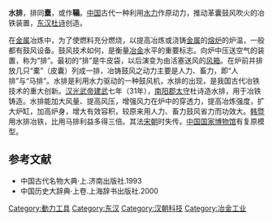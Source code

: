 '''水排'''，排同'''㰆'''，或作'''鞴'''。[[中国|中国]]古代一种利用[[水力|水力]]作原动力，推动革囊鼓风吹火的冶铁装置，[[东汉|东汉]][[杜诗|杜诗]]创造。

在[[金属|金属]]冶炼中，为了使燃料充分燃烧，以提高冶炼或浇铸[[金属|金属]]的[[熔炉|熔炉]]的炉温，一般都有鼓风设备。鼓风技术如何，是衡量[[冶金|冶金]]水平的重要标志。向炉中压送空气的装置，称为“排”。最初的“排”是牛皮袋，以后演变为由活塞送风的[[风箱|风箱]]。在炉前并排放几只“橐”（皮囊）列成一排，冶铸鼓风之动力主要是人力、畜力，即“人排”与“马排”。水排是利用水力驱动的一种鼓风机，水排的出现，是我国古代冶铁技术的重大创新。[[汉光武帝|汉光武帝]][[建武_(东汉)|建武]]七年（31年），[[南阳郡|南阳郡]][[太守|太守]]杜诗造水排，用于冶铁铸造。水排能加大风量、提高风压，增强风力在炉中的穿透力，提高冶炼强度，扩大炉缸，加高炉身，增大有效容积，较原来用人力、畜力鼓风省力而功效大。[[韩暨|韩暨]]用水排冶铁，比用马排利益多得三倍。其法[[宋朝|宋朝]]时失传。[[中国国家博物馆|中国国家博物馆]]有复原模型。

== 参考文献 ==
* 中国古代名物大典·上.济南出版社.1993
* 中国历史大辞典·上卷.上海辞书出版社.2000
[[Category:動力工具|Category:動力工具]]
[[Category:东汉|Category:东汉]]
[[Category:汉朝科技|Category:汉朝科技]]
[[Category:冶金工业|Category:冶金工业]]